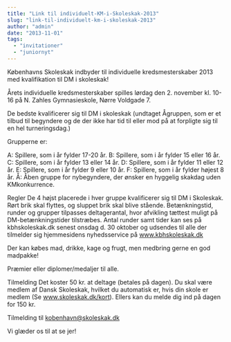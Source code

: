 ```yaml
---
title: "Link til individuelt-KM-i-Skoleskak-2013"
slug: "link-til-individuelt-km-i-skoleskak-2013"
author: "admin"
date: "2013-11-01"
tags: 
  - "invitationer"
  - "juniornyt"
---
```


Københavns Skoleskak indbyder til individuelle kredsmesterskaber 2013 med kvalifikation til DM i skoleskak!

Årets individuelle kredsmesterskaber spilles lørdag den 2. november kl. 10-16 på N. Zahles Gymnasieskole, Nørre Voldgade 7.

De bedste kvalificerer sig til DM i skoleskak (undtaget Ågruppen, som er et tilbud til begyndere og de der ikke har tid til eller mod på at forpligte sig til en hel turneringsdag.)

Grupperne er:

A: Spillere, som i år fylder 17-20 år. B: Spillere, som i år fylder 15 eller 16 år. C: Spillere, som i år fylder 13 eller 14 år. D: Spillere, som i år fylder 11 eller 12 år. E: Spillere, som i år fylder 9 eller 10 år. F: Spillere, som i år fylder højest 8 år. Å: Åben gruppe for nybegyndere, der ønsker en hyggelig skakdag uden KMkonkurrence.

Regler De 4 højst placerede i hver gruppe kvalificerer sig til DM i Skoleskak. Rørt brik skal flyttes, og sluppet brik skal blive stående. Betænkningstid, runder og grupper tilpasses deltagerantal, hvor afvikling tættest muligt på DM-betænkningstider tilstræbes. Antal runder samt tider kan ses på kbhskoleskak.dk senest onsdag d. 30 oktober og udsendes til alle der tilmelder sig hjemmesidens nyhedsservice på www.kbhskoleskak.dk

Der kan købes mad, drikke, kage og frugt, men medbring gerne en god madpakke! 

Præmier eller diplomer/medaljer til alle. 

Tilmelding Det koster 50 kr. at deltage (betales på dagen). Du skal være medlem af Dansk Skoleskak, hvilket du automatisk er, hvis din skole er medlem (Se www.skoleskak.dk/kort). Ellers kan du melde dig ind på dagen for 150 kr.

Tilmelding til kobenhavn@skoleskak.dk

Vi glæder os til at se jer!
